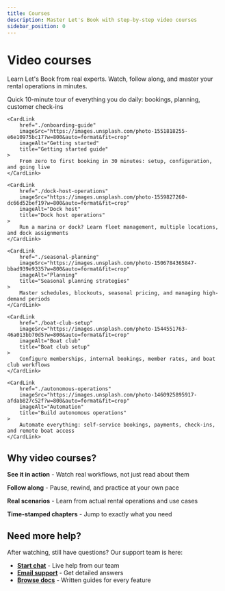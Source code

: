 ```yaml
---
title: Courses
description: Master Let's Book with step-by-step video courses
sidebar_position: 0
---
```



# Video courses

Learn Let's Book from real experts. Watch, follow along, and master your rental operations in minutes.

<CardGrid>
    <CardLink
        href="./daily-operations-walkthrough"
        imageSrc="https://images.unsplash.com/photo-1516321318423-f06f85e504b3?w=800&auto=format&fit=crop"
        imageAlt="Daily operations"
        title="Daily operations walkthrough"
    >
        Quick 10-minute tour of everything you do daily: bookings, planning, customer check-ins
    </CardLink>

    <CardLink
        href="./onboarding-guide"
        imageSrc="https://images.unsplash.com/photo-1551818255-e6e10975bc17?w=800&auto=format&fit=crop"
        imageAlt="Getting started"
        title="Getting started guide"
    >
        From zero to first booking in 30 minutes: setup, configuration, and going live
    </CardLink>

    <CardLink
        href="./dock-host-operations"
        imageSrc="https://images.unsplash.com/photo-1559827260-dc66d52bef19?w=800&auto=format&fit=crop"
        imageAlt="Dock host"
        title="Dock host operations"
    >
        Run a marina or dock? Learn fleet management, multiple locations, and dock assignments
    </CardLink>

    <CardLink
        href="./seasonal-planning"
        imageSrc="https://images.unsplash.com/photo-1506784365847-bbad939e9335?w=800&auto=format&fit=crop"
        imageAlt="Planning"
        title="Seasonal planning strategies"
    >
        Master schedules, blockouts, seasonal pricing, and managing high-demand periods
    </CardLink>

    <CardLink
        href="./boat-club-setup"
        imageSrc="https://images.unsplash.com/photo-1544551763-46a013bb70d5?w=800&auto=format&fit=crop"
        imageAlt="Boat club"
        title="Boat club setup"
    >
        Configure memberships, internal bookings, member rates, and boat club workflows
    </CardLink>

    <CardLink
        href="./autonomous-operations"
        imageSrc="https://images.unsplash.com/photo-1460925895917-afdab827c52f?w=800&auto=format&fit=crop"
        imageAlt="Automation"
        title="Build autonomous operations"
    >
        Automate everything: self-service bookings, payments, check-ins, and remote boat access
    </CardLink>
</CardGrid>

## Why video courses?

**See it in action** - Watch real workflows, not just read about them

**Follow along** - Pause, rewind, and practice at your own pace

**Real scenarios** - Learn from actual rental operations and use cases

**Time-stamped chapters** - Jump to exactly what you need

## Need more help?

After watching, still have questions? Our support team is here:

- **[Start chat](https://dashboard.letsbook.app)** - Live help from our team
- **[Email support](mailto:support@lets-book.com)** - Get detailed answers
- **[Browse docs](/guides)** - Written guides for every feature
